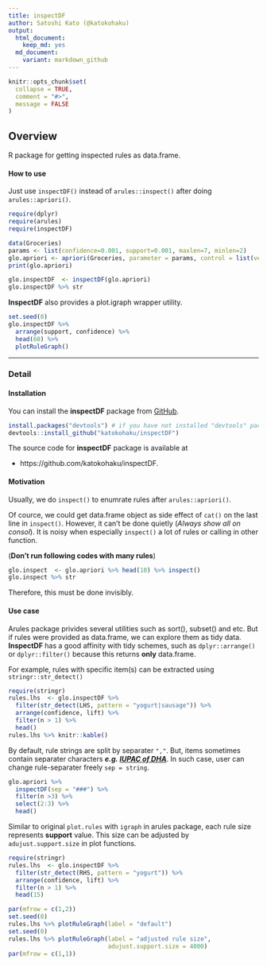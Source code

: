 ```yaml
---
title: inspectDF
author: Satoshi Kato (@katokohaku)
output: 
  html_document:
    keep_md: yes
  md_document:
    variant: markdown_github
---
```


```r
knitr::opts_chunk$set(
  collapse = TRUE,
  comment = "#>",
  message = FALSE
)
```

## Overview

R package for getting inspected rules as data.frame.

#### How to use

Just use `inspectDF()` instead of `arules::inspect()` after doing `arules::apriori()`.

```r
require(dplyr)
require(arules)
require(inspectDF)

data(Groceries)
params <- list(confidence=0.001, support=0.001, maxlen=7, minlen=2)
glo.apriori <- apriori(Groceries, parameter = params, control = list(verbose=FALSE))
print(glo.apriori)

glo.inspectDF  <- inspectDF(glo.apriori)
glo.inspectDF %>% str
```

**InspectDF** also provides a plot.igraph wrapper utility.

```r
set.seed(0)
glo.inspectDF %>% 
  arrange(support, confidence) %>%
  head(60) %>% 
  plotRuleGraph()

```

***

### Detail

#### Installation

You can install the **inspectDF** package from [GitHub](https://github.com/katokohaku/inspectDF).

```r
install.packages("devtools") # if you have not installed "devtools" package
devtools::install_github("katokohaku/inspectDF")
```

The source code for **inspectDF** package is available at

- https://github.com/katokohaku/inspectDF.

#### Motivation

Usually, we do `inspect()` to enumrate rules after `arules::apriori()`.

Of cource, we could get data.frame object as side effect of `cat()` on the last line in `inspect()`. However, it can't be done quietly (*Always show all on consol*). It is noisy when especially `inspect()` a lot of rules or calling in other function.

(**Don't run following codes with many rules**)
```r
glo.inspect  <- glo.apriori %>% head(10) %>% inspect()
glo.inspect %>% str
```

Therefore, this must be done invisibly.

#### Use case

Arules package privides several utilities such as sort(), subset() and etc. But if rules were provided as data.frame, we can explore them as tidy data. **InspectDF** has a good affinity with tidy schemes, such as `dplyr::arrange()` or `dplyr::filter()` because this returns **only** data.frame.

For example, rules with specific item(s) can be extracted using `stringr::str_detect()`

```r
require(stringr)
rules.lhs  <- glo.inspectDF %>% 
  filter(str_detect(LHS, pattern = "yogurt|sausage")) %>%
  arrange(confidence, lift) %>%
  filter(n > 1) %>% 
  head()
rules.lhs %>% knitr::kable()
```

By default, rule strings are split by separater `","`. But, items sometimes contain separater characters ***e.g. [IUPAC of DHA](https://pubchem.ncbi.nlm.nih.gov/compound/Docosahexaenoic_acid#section=IUPAC-Name)***. In such case, user can change rule-separater freely `sep = string`.
 
```r
glo.apriori %>% 
  inspectDF(sep = "###") %>% 
  filter(n >3) %>% 
  select(2:3) %>% 
  head()
```

Similar to original `plot.rules` with `igraph` in arules package, each rule size represents **support** value. This size can be adjusted by `adujust.support.size` in plot functions. 

```r
require(stringr)
rules.lhs  <- glo.inspectDF %>% 
  filter(str_detect(RHS, pattern = "yogurt")) %>%
  arrange(confidence, lift) %>%
  filter(n > 1) %>% 
  head(15)

par(mfrow = c(1,2))
set.seed(0)
rules.lhs %>% plotRuleGraph(label = "default")
set.seed(0)
rules.lhs %>% plotRuleGraph(label = "adjusted rule size", 
                            adujust.support.size = 4000)
par(mfrow = c(1,1))

```

